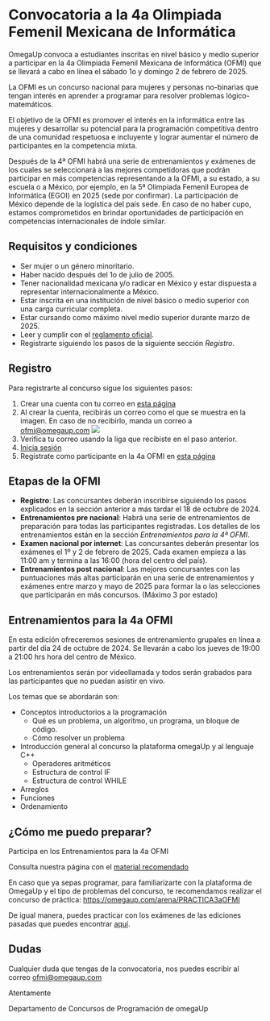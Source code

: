 # Convocatoria a la 4a Olimpiada Femenil Mexicana de Informática

OmegaUp convoca a estudiantes inscritas en nivel básico y medio superior a participar en la 4a Olimpiada Femenil Mexicana de Informática (OFMI) que se llevará a cabo en línea el sábado 1o y domingo 2 de febrero de 2025.

La OFMI es un concurso nacional para mujeres y personas no-binarias que tengan interés en aprender a programar para resolver problemas lógico-matemáticos.

El objetivo de la OFMI es promover el interés en la informática entre las mujeres y desarrollar su potencial para la programación competitiva dentro de una comunidad respetuosa e incluyente y lograr aumentar el número de participantes en la competencia mixta.

Después de la 4ª OFMI habrá una serie de entrenamientos y exámenes de los cuales se seleccionará a las mejores competidoras que podrán participar en más competencias representando a la OFMI, a su estado, a su escuela o a México, por ejemplo, en la 5ª Olimpiada Femenil Europea de Informática (EGOI) en 2025 (sede por confirmar). La participación de México depende de la logística del país sede. En caso de no haber cupo, estamos comprometidos en brindar oportunidades de participación en competencias internacionales de índole similar.

## Requisitos y condiciones

- Ser mujer o un género minoritario.
- Haber nacido después del 1o de julio de 2005.
- Tener nacionalidad mexicana y/o radicar en México y estar dispuesta a representar internacionalmente a México.
- Estar inscrita en una institución de nivel básico o medio superior con una carga curricular completa.
- Estar cursando como máximo nivel medio superior durante marzo de 2025.
- Leer y cumplir con el <a className="hover:text-blue-700" href="/reglamento" target="_blank">reglamento oficial</a>.
- Registrarte siguiendo los pasos de la siguiente sección <i>Registro</i>.

## Registro

Para registrarte al concurso sigue los siguientes pasos:

1. Crear una cuenta con tu correo en [esta página](/signup)
2. Al crear la cuenta, recibirás un correo como el que se muestra en la imagen. En caso de no recibirlo, manda un correo a ofmi@omegaup.com
   ![](/convocatoria/email.jpeg)
3. Verifica tu correo usando la liga que recibiste en el paso anterior.
4. [Inicia sesión](/login)
5. Regístrate como participante en la 4a OFMI en [esta página](/registro)

## Etapas de la OFMI

- **Registro**: Las concursantes deberán inscribirse siguiendo los pasos explicados en la sección anterior a más tardar el 18 de octubre de 2024.
- **Entrenamientos pre nacional**: Habrá una serie de entrenamientos de preparación para todas las participantes registradas. Los detalles de los entrenamientos están en la sección <i>Entrenamientos para la 4ª OFMI</i>.
- **Examen nacional por internet**: Las concursantes deberán presentar los exámenes el 1º y 2 de febrero de 2025. Cada examen empieza a las 11:00 am y termina a las 16:00 (hora del centro del país).
- **Entrenamientos post nacional**: Las mejores concursantes con las puntuaciones más altas participarán en una serie de entrenamientos y exámenes entre marzo y mayo de 2025 para formar la o las selecciones que participarán en más concursos. (Máximo 3 por estado)

## Entrenamientos para la 4a OFMI

En esta edición ofreceremos sesiones de entrenamiento grupales en línea a partir del día 24 de octubre de 2024. Se llevarán a cabo los jueves de 19:00 a 21:00 hrs hora del centro de México.

Los entrenamientos serán por videollamada y todos serán grabados para las participantes que no puedan asistir en vivo.

Los temas que se abordarán son:

- Conceptos introductorios a la programación
  - Qué es un problema, un algoritmo, un programa, un bloque de código.
  - Cómo resolver un problema
- Introducción general al concurso la plataforma omegaUp y al lenguaje C++
  - Operadores aritméticos
  - Estructura de control IF
  - Estructura de control WHILE
- Arreglos
- Funciones
- Ordenamiento

## ¿Cómo me puedo preparar?

Participa en los Entrenamientos para la 4a OFMI

Consulta nuestra página con el <a className="hover:text-blue-700" href="/material" target="_blank">material recomendado</a>

En caso que ya sepas programar, para familiarizarte con la plataforma de OmegaUp y el tipo de problemas del concurso, te recomendamos realizar el concurso de práctica: https://omegaup.com/arena/PRACTICA3aOFMI

De igual manera, puedes practicar con los exámenes de las ediciones pasadas que puedes encontrar <a className="hover:text-blue-700" href="/material" target="_blank">aquí</a>.

## Dudas

Cualquier duda que tengas de la convocatoria, nos puedes escribir al correo [ofmi@omegaup.com](mailto:ofmi@omegaup.com)

Atentamente

Departamento de Concursos de Programación de omegaUp
